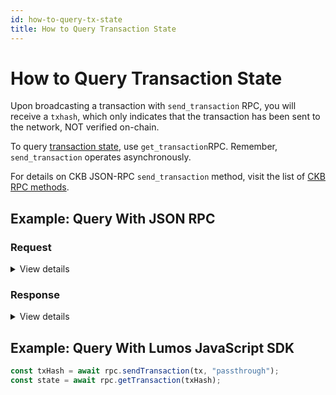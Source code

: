 ```yaml
---
id: how-to-query-tx-state
title: How to Query Transaction State
---
```



# How to Query Transaction State

Upon broadcasting a transaction with `send_transaction` RPC, you will receive a `txhash`, which only indicates that the transaction has been sent to the network, NOT verified on-chain.

To query [transaction state](docs/tech-explanation/transaction.md#transaction-states), use `get_transaction`RPC. Remember, `send_transaction` operates asynchronously.

For details on CKB JSON-RPC `send_transaction` method, visit the list of [CKB RPC methods](https://github.com/nervosnetwork/ckb/tree/develop/rpc#method-send_transaction).

## Example: Query With JSON RPC

### Request

<details>
    <summary>View details</summary>
    ```javascript
    {
    "id": 42,
    "jsonrpc": "2.0",
    "method": "get_transaction",
    "params": [
        "0xa0ef4eb5f4ceeb08a4c8524d84c5da95dce2f608e0ca2ec8091191b0f330c6e3"
    ]
    }
    ```
</details>

### Response

<details>
  <summary>View details</summary>
  ```javascript
  {
    "id": 42,
    "jsonrpc": "2.0",
    "result": {
      "transaction": {
        "cell_deps": [
          {
            "dep_type": "code",
            "out_point": {
              "index": "0x0",
              "tx_hash": "0xa4037a893eb48e18ed4ef61034ce26eba9c585f15c9cee102ae58505565eccc3"
          }
        }
      ],
      "hash": "0xa0ef4eb5f4ceeb08a4c8524d84c5da95dce2f608e0ca2ec8091191b0f330c6e3",
      "header_deps": [
        "0x7978ec7ce5b507cfb52e149e36b1a23f6062ed150503c85bbf825da3599095ed"
      ],
      "inputs": [
        {
          "previous_output": {
            "index": "0x0",
            "tx_hash": "0x365698b50ca0da75dca2c87f9e7b563811d3b5813736b8cc62cc3b106faceb17"
          },
          "since": "0x0"
        }
      ],
      "outputs": [
        {
          "capacity": "0x2540be400",
          "lock": {
            "code_hash": "0x28e83a1277d48add8e72fadaa9248559e1b632bab2bd60b27955ebc4c03800a5",
            "hash_type": "data",
            "args": "0x"
          },
          "type": null
        }
      ],
      "outputs_data": [
        "0x"
      ],
      "version": "0x0",
      "witnesses": []
    },
    "cycles": "0x219",
    "time_added_to_pool" : "0x187b3d137a1",
    "fee": "0x16923f7dcf",
    "min_replace_fee": "0x16923f7f6a",
    "tx_status": {
      "block_hash": null,
      "block_number": null,
      "status": "pending",
      "reason": null
    }
  }
}
```
</details>

## Example: Query With Lumos JavaScript SDK

```javascript
const txHash = await rpc.sendTransaction(tx, "passthrough");
const state = await rpc.getTransaction(txHash);
```
